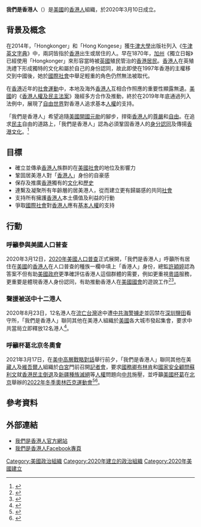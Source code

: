 {{distinguish|我哋係香港人，唔係中國人}}
{{Multiple issues|
{{Notability Unreferenced|time=2021-04-01T00:15:52+00:00}}
{{Newsrelease|time=2021-04-01T00:15:52+00:00}}
{{Original research|time=2021-04-01T00:15:52+00:00}}
{{Refimprove|time=2021-04-01T00:15:52+00:00}}
}}
{{Infobox organization
|name          = 我們是香港人<br> We The Hongkongers
|image         = 
|image_border  = 
|size          = 
|alt           =
|caption       = 
|map2          =
|abbreviation  = 
|leader_title  = 總監
|leader_name   = [[許穎婷|許穎婷]]
|leader_title2  = 
|leader_name2   = 
|motto         =
|predecessor   =
|successor     =
|formation     ={{Start date|2020|03|10}}
|extinction    =
|type          = 
|status        = 
|purpose       = 致力於進一步在美國鞏固香港人的身份和宣揚香港獨特的文化
|headquarters  = {{USA}}[[麻薩諸塞州|麻薩諸塞州]][[波士頓|波士頓]]
|location      =
|coords        =
|region_served = {{USA}}
|membership    =
|language      = [[粵語|粵語]]、[[英語|英語]]
|general       =
|key_people    =
|main_organ    =
|parent_organisation =
|website            = [https://zh.wethehongkongers.org/ 我們是香港人]
|remarks       =
}}

'''我們是香港人'''（{{lang-en|We The Hongkongers}}）是[[美國|美國]]的[[香港人|香港人]]組織，於2020年3月10日成立。

== 背景及概念 ==
在2014年，「Hongkonger」和「Hong Kongese」獲[[牛津大學|牛津大學]]出版社列入《[[牛津英文字典|牛津英文字典]]》中，兩詞皆指於[[香港|香港]]出生或居住的人。早在1870年，[[加州|加州]]《獨立日報》已經使用「Hongkonger」來形容當時被[[英國|英國]]殖民管治的[[香港居民|香港居民]]。[[香港人|香港人]]在英殖洗禮下形成獨特的文化和屬於自己的身份認同，故此即使在1997年香港的主權移交到中國後，她於[[國際社會|國際社會]]中舉足輕重的角色仍然無法被取代。 
 
在[[香港|香港]]近年的[[社會運動|社會運動]]中，本地及海外[[香港人|香港人]]互相合作照應的重要性顯露無遺。[[美國|美國]]的《[[香港人權及民主法案|香港人權及民主法案]]》幾經多方合作及推動，終於在2019年年底通過列入法例中，展現了[[自由世界|自由世界]]對香港人追求基本[[人權|人權]]的支持。

「我們是香港人」希望追隨[[美國開國元勛|美國開國元勛]]的腳步，捍衛[[香港人|香港人]]的[[尊嚴|尊嚴]]和[[自由|自由]]。在追求[[民主|民主]]自由的道路上，「我們是香港人」認為必須鞏固香港人的[[身分認同|身分認同]]及傳揚[[香港文化|香港文化]]。<ref>{{cite web |title=We The Hongkongers 致力於進一步在美國鞏固香港人的身份和宣揚香港獨特的文化 |url=https://zh.wethehongkongers.org/about-us |access-date=2021-03-31 |archive-date=2021-03-02 |archive-url=https://web.archive.org/web/20210302042014/https://zh.wethehongkongers.org/about-us |dead-url=no }}</ref>

== 目標 ==
* 確立並傳承[[香港人|香港人]]族群的在[[美國|美國]][[社會|社會]]的地位及影響力
* 鞏固居美港人對「[[香港人|香港人]]」身份的自豪感
* 保存及推廣[[香港|香港]]獨有的[[文化|文化]]和[[歷史|歷史]]
* 連繫及凝聚所有年齡層的居美港人，從而建立更有歸屬感的共同[[社會|社會]]
* 支持所有擁護[[香港人|香港人]]本土價值及利益的行動
* 爭取[[國際社會|國際社會]]對[[香港人|香港人]]應有[[基本人權|基本人權]]的支持

== 行動 ==
=== 呼籲參與美國人口普查 ===
{{Main|2020年美國人口普查}}
2020年3月12日，[[2020年美國人口普查|2020年美國人口普查]]正式展開，「我們是香港人」呼籲所有居住在[[美國|美國]]的[[香港人|香港人]]在人口普查的種族一欄中填上「香港人」身份，總監[[許穎婷|許穎婷]]認為答案不但有助[[美國政府|美國政府]]更準確評估香港人這個群體的需要，例如更重視[[粵語|粵語]]服務，更重要是體現香港人身份認同，有助推動香港人在[[美國國會|美國國會]]的遊說工作<ref>{{cite news |title=港人組織發起　居美港人在普查種族填「香港人」　片段一度被 FB 刪除 |url=https://www.thestandnews.com/politics/%E6%B8%AF%E4%BA%BA%E7%B5%84%E7%B9%94%E7%99%BC%E8%B5%B7-%E5%B1%85%E7%BE%8E%E6%B8%AF%E4%BA%BA%E5%9C%A8%E6%99%AE%E6%9F%A5%E7%A8%AE%E6%97%8F%E5%A1%AB-%E9%A6%99%E6%B8%AF%E4%BA%BA-%E7%89%87%E6%AE%B5%E4%B8%80%E5%BA%A6%E8%A2%AB-fb-%E5%88%AA%E9%99%A4/ |work=立場新聞 |date=2020-03-18 |accessdate=2021-03-31 |archive-date=2020-12-03 |archive-url=https://web.archive.org/web/20201203143056/https://www.thestandnews.com/politics/%E6%B8%AF%E4%BA%BA%E7%B5%84%E7%B9%94%E7%99%BC%E8%B5%B7-%E5%B1%85%E7%BE%8E%E6%B8%AF%E4%BA%BA%E5%9C%A8%E6%99%AE%E6%9F%A5%E7%A8%AE%E6%97%8F%E5%A1%AB-%E9%A6%99%E6%B8%AF%E4%BA%BA-%E7%89%87%E6%AE%B5%E4%B8%80%E5%BA%A6%E8%A2%AB-fb-%E5%88%AA%E9%99%A4/ |dead-url=no }}</ref><ref>{{cite news |title=千禧代港人強推「身份認同」　全美人口普查填選我是「香港人」 |url=https://www.rfa.org/cantonese/news/htm/us-hk-03192020122916.html |work=自由亞洲電台 |date=2020-03-19 |accessdate=2021-03-31 |archive-date=2020-08-10 |archive-url=https://web.archive.org/web/20200810223115/https://www.rfa.org/cantonese/news/htm/us-hk-03192020122916.html |dead-url=no }}</ref>。

=== 聲援被送中十二港人 ===
{{Main|12港人事件}}
2020年8月23日，12名港人在[[流亡|流亡]][[台灣|台灣]]途中遭[[中共|中共]][[海警|海警]][[12港人事件|擄走]]並囚禁在[[深圳|深圳]][[鹽田|鹽田]]看守所，「我們是香港人」聯同其他在美港人組織於[[美國|美國]]各大城市發起集會，要求中共當局立即釋放12名港人<ref>{{cite web |title=【國際連動 聲援十二港人 🏴 US groups rally for #save12hkyouths】 |url=https://www.facebook.com/wethehongkongers/photos/189963659270881}}</ref>。

=== 呼籲杯葛北京冬奧會 ===
{{Main|2022年冬季奧林匹克運動會相關問題}}
2021年3月17日，在[[2021年3月中美高層戰略對話|美中高層戰略對話]]舉行前夕，「我們是香港人」聯同其他在美[[藏人|藏人]]及[[維吾爾人|維吾爾人]]組織於[[白宮|白宮]]門前召開[[記者會|記者會]]，要求[[美國國務卿|國務卿]][[安東尼·布林肯|布林肯]]和[[美國國家安全顧問|國家安全顧問]][[傑克·蘇利文|蘇利文]]就[[2021年香港政治制度改革|香港民主倒退]]及[[新疆種族滅絕|新疆種族滅絕]]等[[人權|人權]]問題向[[中共|中共]]施壓，並呼籲[[美國|美國]][[杯葛|杯葛]]在[[北京|北京]]舉辦的[[2022年冬季奧林匹克運動會|2022年冬季奧林匹克運動會]]<ref>{{cite news |title=白宮外港人許穎婷站出來　攜手藏維族人籲杯葛北京冬奧 |url=https://www.rfa.org/cantonese/news/us-boycott-03172021140357.html |work=自由亞洲電台 |date=2021-03-17 |accessdate=2021-03-31 |archive-date=2021-03-21 |archive-url=https://web.archive.org/web/20210321164248/https://www.rfa.org/cantonese/news/us-boycott-03172021140357.html |dead-url=no }}</ref><ref>{{cite news |title=許穎婷白宮集會　籲就人權議題施壓 |url=https://hk.appledaily.com/local/20210319/K56QU6TZ2ZGGLBW2B3ZKJXRCGQ/ |work=蘋果日報 |date=2021-03-19 |accessdate=2021-03-31 |archive-date=2021-06-17 |archive-url=https://web.archive.org/web/20210617212105/https://hk.appledaily.com/local/20210319/K56QU6TZ2ZGGLBW2B3ZKJXRCGQ/ |dead-url=no }}</ref>。

== 參考資料 ==
{{reflist}}

== 外部連結 ==
* [https://zh.wethehongkongers.org/ 我們是香港人官方網站]{{Wayback|url=https://zh.wethehongkongers.org/ |date=20210118194320 }}
*[https://facebook.com/wethehongkongers/ 我們是香港人Facebook專頁]{{Wayback|url=https://facebook.com/wethehongkongers/ |date=20201031072629 }}

[[Category:美國政治組織|Category:美國政治組織]]
[[Category:2020年建立的政治組織|Category:2020年建立的政治組織]]
[[Category:2020年美國建立|Category:2020年美國建立]]